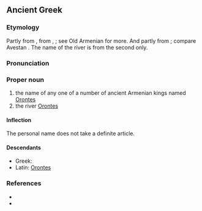 ==Ancient Greek==
{{wikipedia|Orontid dynasty}}
{{wikipedia|Orontes River}}

===Etymology===
Partly from {{etyl|xme|grc}} {{m|xme|sc=Latn|*Arēvand}}, from {{etyl|ira|grc}} {{m|und|sc=Latn|*Raivant-}}, {{m|und|sc=Latn|*Rayivant-||possessing wealth}}; see Old Armenian {{term|Երուանդ|lang=xcl}} for more. And partly from {{etyl|xme|grc}} {{m|xme|sc=Latn|*Arvand}}; compare Avestan {{term||𐬀𐬎𐬭𐬎𐬎𐬀𐬧𐬝-|swift|lang=ae}}. The name of the river is from the second only.

===Pronunciation===
{{grc-ipa-rows|o|r|o'|nt|ee|s}}

===Proper noun===
{{grc-proper noun|Ὀρόντου|m|first}}

# the name of any one of a number of ancient Armenian kings named [[Orontes]]
# the river [[Orontes]]

====Inflection====
{{grc-decl-1st-M-eta-pax|form=M-sing|Ὀρόντ|Ὀρόντ|Ὀροντ}}
The personal name does not take a definite article.

====Descendants====
* Greek: {{l|el|Ορόντης}}
* Latin: [[Orontes]]

===References===
* {{grc-wh-page|1019}}
* {{R:xcl:Perikhanyan|page=7}}